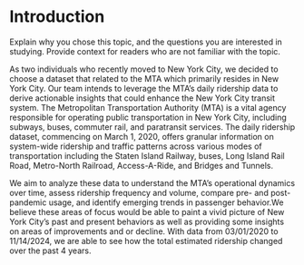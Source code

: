 # Introduction

Explain why you chose this topic, and the questions you are interested in studying. Provide context for readers who are not familiar with the topic.

As two individuals who recently moved to New York City, we decided to choose a dataset that related to the MTA which primarily resides in New York City. Our team intends to leverage the MTA's daily ridership data to derive actionable insights that could enhance the New York City transit system. The Metropolitan Transportation Authority (MTA) is a vital agency responsible for operating public transportation in New York City, including subways, buses, commuter rail, and paratransit services. The daily ridership dataset, commencing on March 1, 2020, offers granular information on system-wide ridership and traffic patterns across various modes of transportation including the Staten Island Railway, buses, Long Island Rail Road, Metro-North Railroad, Access-A-Ride, and Bridges and Tunnels.

We aim to analyze these data to understand the MTA's operational dynamics over time, assess ridership frequency and volume, compare pre- and post-pandemic usage, and identify emerging trends in passenger behavior.We believe these areas of focus would be able to paint a vivid picture of New York City's past and present behaviors as well as providing some insights on areas of improvements and or decline. With data from 03/01/2020 to 11/14/2024, we are able to see how the total estimated ridership changed over the past 4 years.
